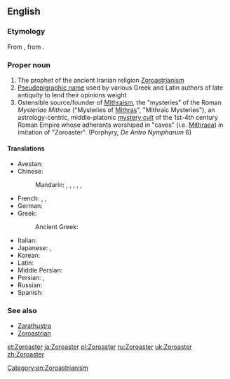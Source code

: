 ==English==
{{wikipedia}}

===Etymology===
From {{etyl|grc}} {{term|sc=Grek|Ζωροάστρης|tr=Zōroastrēs}}, from {{etyl|ae}} {{term|sc=Avst|𐬰𐬀𐬭𐬀𐬚𐬎𐬱𐬙𐬭𐬀|tr=Zaraθuštra|lang=ae}}.

===Proper noun===
{{en-proper noun|-}}

# The prophet of the ancient Iranian religion [[Zoroastrianism]]
# [[Pseudepigrapha|Pseudepigraphic name]] used by various Greek and Latin authors of late antiquity to lend their opinions weight
# Ostensible source/founder of [[Mithraism]], the "mysteries" of the Roman ''Mysteriae Mithrae'' ("Mysteries of [[Mithras]]", "Mithraic Mysteries"), an astrology-centric, middle-platonic [[mystery cult]] of the 1st-4th century Roman Empire whose adherents worshiped in "caves" (i.e. [[Mithraeum|Mithraea]]) in imitation of "Zoroaster". (Porphyry, ''De Antro Nympharum'' 6)

====Translations====
{{trans-top|prophet}}
* Avestan: {{l|ae|𐬰𐬀𐬭𐬀𐬚𐬎𐬱𐬙𐬭𐬀|tr=Zaraθuštra}}
* Chinese:
*: Mandarin: {{t|cmn|瑣羅亞斯德|sc=Hani}}, {{t|cmn|琐罗亚斯德|tr=Suǒluóyàsīdé|sc=Hani}}, {{t|cmn|查拉圖斯特拉|sc=Hani}}, {{t|cmn|查拉图斯特拉|tr=Chálātúsītèlā|sc=Hani}}, {{t|cmn|瑣羅亞斯特|sc=Hani}}, {{t|cmn|琐罗亚斯特|tr=Suǒluóyàsītè|sc=Hani}}
* French: {{t+|fr|Zoroastre|m}}, {{t-|fr|Zarathushtra|m}}, {{t+|fr|Zarathoustra|m}}
* German: {{t-|de|Zarathustra|m}}
* Greek: {{t+|el|Ζωροάστρης|m|tr=Zoroástris|sc=Grek}}
*: Ancient Greek: {{l|grc|Ζωροάστρης|tr=Zōroastrēs}}
{{trans-mid}}
* Italian: {{t-|it|Zoroastro|m}}
* Japanese: {{t-|ja|ゾロアスター|tr=Zoroasutā|sc=Jpan}}, {{t-|ja|ザラスシュトラ|tr=Zarasushutora|sc=Jpan}}
* Korean: {{t-|ko|조로아스터|tr=Joroaseuteo|sc=Kore}}
* Latin: {{t-|la|Zoroaster|m}}
* Middle Persian: {{tø|pal|𐭦𐭫𐭲𐭥𐭱𐭲|tr=Zardušt}}
* Persian: {{t+|fa|زردشت|tr=Zardošt}}, {{t+|fa|زرتشت|tr=Zartošt|sc=fa-Arab}}
* Russian: {{t-|ru|Заратустра|m|tr=Zaratústra|sc=Cyrl}}
* Spanish: {{t+|es|Zoroastro|m}}
{{trans-bottom}}

===See also===
* [[Zarathustra]]
* [[Zoroastrian]]

[[Category:en:Zoroastrianism]]

[[et:Zoroaster]]
[[ja:Zoroaster]]
[[pl:Zoroaster]]
[[ru:Zoroaster]]
[[uk:Zoroaster]]
[[zh:Zoroaster]]